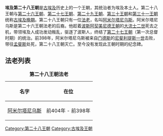 {{multiple issues|
{{expand|time=2016-12-04T09:10:05+00:00}}
{{refimprove|time=2016-12-04T09:10:05+00:00}}
{{unreferenced|time=2016-12-04T09:10:05+00:00}}
}}
{{古埃及历史}}
'''埃及第二十八王朝'''是[[古埃及|古埃及]]历史上的一个王朝，其统治者为埃及本土人。第二十八王朝与[[第二十六王朝|第二十六王朝]]、[[第二十七王朝|第二十七王朝]]、[[第二十九王朝|第二十九王朝]]、[[第三十王朝|第三十王朝]]和[[第三十一王朝|第三十一王朝]]统称[[古埃及晚期|古埃及晚期]]。第二十八王朝只有一位[[法老|法老]]，名叫[[阿米尔塔尼乌斯|阿米尔塔尼乌斯]]。阿米尔塔尼乌斯是第二十六王朝法老的后裔。他趁着[[波斯|波斯]][[阿契美尼德王朝|阿契美尼德王朝]]的[[大流士二世|大流士二世]]死去之机，带领埃及人成功发动叛乱，驱逐了波斯人，终结了[[第二十七王朝|第二十七王朝]]（第一次总督时期）的统治。前398年，阿米尔塔尼乌斯被来自[[门德斯_(埃及)|门德斯]]的[[尼斐利提斯一世|尼斐利提斯一世]]击败，带往[[孟斐斯_(埃及)|孟斐斯]]处死，第二十八王朝灭亡。至今没有发现此王朝时期的纪念碑。

==法老列表==
{| class="wikitable" width="50%"
|+'''第二十八王朝法老'''
!名字
!在位
|-
|[[阿米尔塔尼乌斯|阿米尔塔尼乌斯]]
|前404年 - 前398年
|}

[[Category:第二十八王朝|Category:第二十八王朝]]
[[Category:古埃及王朝|Category:古埃及王朝]]